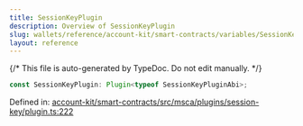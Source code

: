 ```yaml
---
title: SessionKeyPlugin
description: Overview of SessionKeyPlugin
slug: wallets/reference/account-kit/smart-contracts/variables/SessionKeyPlugin
layout: reference
---
```


{/* This file is auto-generated by TypeDoc. Do not edit manually. */}

```ts
const SessionKeyPlugin: Plugin<typeof SessionKeyPluginAbi>;
```

Defined in: [account-kit/smart-contracts/src/msca/plugins/session-key/plugin.ts:222](https://github.com/alchemyplatform/aa-sdk/blob/0cc60e9f694c242d91befdaa2f26cdec3ee389c5/account-kit/smart-contracts/src/msca/plugins/session-key/plugin.ts#L222)
